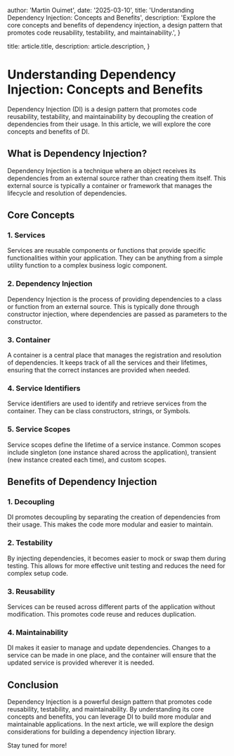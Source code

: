 
  author: 'Martin Ouimet',
  date: '2025-03-10',
  title: 'Understanding Dependency Injection: Concepts and Benefits',
  description: 'Explore the core concepts and benefits of dependency injection, a design pattern that promotes code reusability, testability, and maintainability.',
}

  title: article.title,
  description: article.description,
}


# Understanding Dependency Injection: Concepts and Benefits

Dependency Injection (DI) is a design pattern that promotes code reusability, testability, and maintainability by decoupling the creation of dependencies from their usage. In this article, we will explore the core concepts and benefits of DI.

## What is Dependency Injection?

Dependency Injection is a technique where an object receives its dependencies from an external source rather than creating them itself. This external source is typically a container or framework that manages the lifecycle and resolution of dependencies.

## Core Concepts

### 1. Services

Services are reusable components or functions that provide specific functionalities within your application. They can be anything from a simple utility function to a complex business logic component.

### 2. Dependency Injection

Dependency Injection is the process of providing dependencies to a class or function from an external source. This is typically done through constructor injection, where dependencies are passed as parameters to the constructor.

### 3. Container

A container is a central place that manages the registration and resolution of dependencies. It keeps track of all the services and their lifetimes, ensuring that the correct instances are provided when needed.

### 4. Service Identifiers

Service identifiers are used to identify and retrieve services from the container. They can be class constructors, strings, or Symbols.

### 5. Service Scopes

Service scopes define the lifetime of a service instance. Common scopes include singleton (one instance shared across the application), transient (new instance created each time), and custom scopes.

## Benefits of Dependency Injection

### 1. Decoupling

DI promotes decoupling by separating the creation of dependencies from their usage. This makes the code more modular and easier to maintain.

### 2. Testability

By injecting dependencies, it becomes easier to mock or swap them during testing. This allows for more effective unit testing and reduces the need for complex setup code.

### 3. Reusability

Services can be reused across different parts of the application without modification. This promotes code reuse and reduces duplication.

### 4. Maintainability

DI makes it easier to manage and update dependencies. Changes to a service can be made in one place, and the container will ensure that the updated service is provided wherever it is needed.

## Conclusion

Dependency Injection is a powerful design pattern that promotes code reusability, testability, and maintainability. By understanding its core concepts and benefits, you can leverage DI to build more modular and maintainable applications. In the next article, we will explore the design considerations for building a dependency injection library.

Stay tuned for more!
